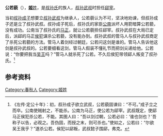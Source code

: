 {{Infobox 先秦人物
|image       = 
|姓= [[姬姓|姬]]
|name        = 
|shi        = 
|zi          = 
|hao         = 
|官位= [[郈|郈]][[宰|宰]]
|nickname    = 
|nickzi      = 
|posthumous  = 
|国家= [[鲁国|鲁国]]
|名称=公若藐 
|hometown    = 
|birth       = 
|逝世日期= 前500年
|honor       = 
|honor2      = 
|spouse       = 
|children      = 
}}
'''公若藐'''（{{Bd|？||前500年}}），[[姬姓|'''姬'''姓]]，是[[叔孙氏|叔孙氏]]的族人，[[叔孙武叔|叔孙武叔]]时担任[[郈|郈]][[宰|宰]]。

当初[[叔孙成子|叔孙成子]]想要立[[叔孙武叔|叔孙武叔]]为继承人，公若藐认为不可，坚决地劝谏，但叔孙成子还是立了叔孙武叔。叔孙成子死后，叔孙氏的家臣[[公南|公南]]派坏人用箭暗算公若藐，没有成功。公南当了叔孙氏的[[司马|马正]]，就让公若藐担任郈宰。叔孙武叔在大局已定后，派郈的马正[[侯犯|侯犯]]谋杀公若藐，没有能办到。叔孙武叔的管马人与叔孙武叔商定了杀死公若藐的方法。管马人着剑经过朝廷，公若问这剑是谁的。管马人告诉他这剑是叔孙武叔的。公若要细看这剑，管马人假装不懂礼节而把剑尖递给他。公若说：“你要把我当[[吴王僚|吴王]]吗？”管马人就杀死了公若。不久后侯犯带领郈人叛变了叔孙氏。<ref>《左传·定公十年》：初，叔孙成子欲立武叔，公若藐固谏曰：“不可。”成子立之而卒。公南使贼射之，不能杀。公南为马正，使公若为郈宰。武叔既定，使郈马正侯犯杀公若，不能。其圉人曰：“吾以剑过朝，公若必曰：‘谁也剑也？’吾称子以告，必观之。吾伪固，而授之末，则可杀也。”使如之，公若曰：“尔欲吴王我乎？”遂杀公若。侯犯以郈叛，武叔懿子围郈，弗克。</ref>

== 参考资料 ==
{{reflist}}

[[Category:春秋人|Category:春秋人]]
[[Category:姬姓|Category:姬姓]]